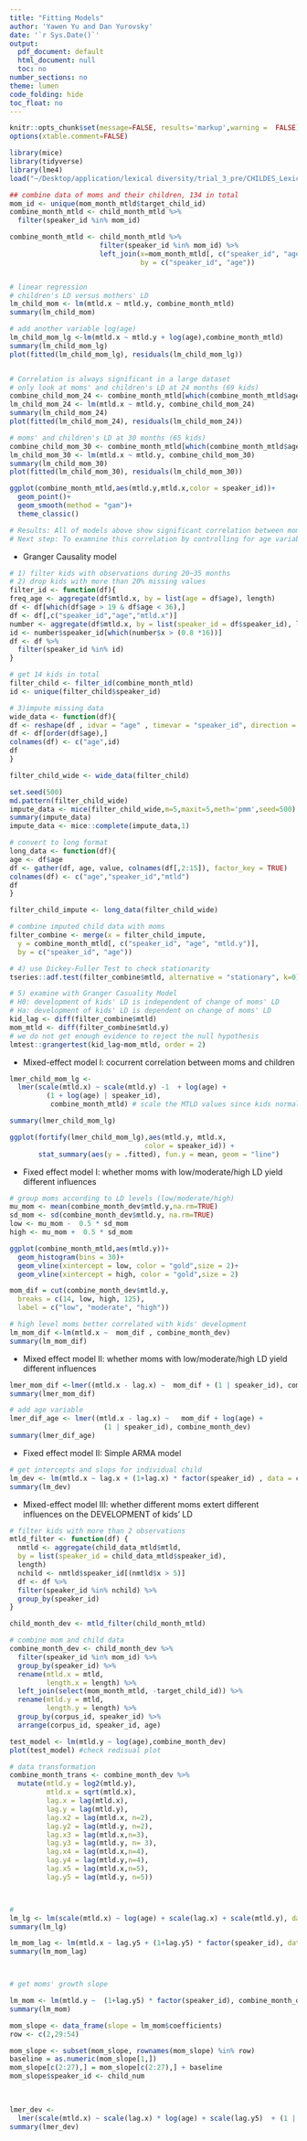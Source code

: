 ```yaml
---
title: "Fitting Models"
author: 'Yawen Yu and Dan Yurovsky'
date: '`r Sys.Date()`'
output:
  pdf_document: default
  html_document: null
  toc: no
number_sections: no
theme: lumen
code_folding: hide
toc_float: no
---
```



```r
knitr::opts_chunk$set(message=FALSE, results='markup',warning =  FALSE)
options(xtable.comment=FALSE)
```
```r
library(mice)
library(tidyverse)
library(lme4)
load("~/Desktop/application/lexical diversity/trial_3_pre/CHILDES_Lexical-diversity.RData")
```


```r
## combine data of moms and their children, 134 in total
mom_id <- unique(mom_month_mtld$target_child_id)
combine_month_mtld <- child_month_mtld %>%
  filter(speaker_id %in% mom_id) 

combine_month_mtld <- child_month_mtld %>%
                      filter(speaker_id %in% mom_id) %>%
                      left_join(x=mom_month_mtld[, c("speaker_id", "age", "length", "mtld")],
                                by = c("speaker_id", "age"))


# linear regression
# children's LD versus mothers' LD
lm_child_mom <- lm(mtld.x ~ mtld.y, combine_month_mtld)
summary(lm_child_mom)

# add another variable log(age)
lm_child_mom_lg <-lm(mtld.x ~ mtld.y + log(age),combine_month_mtld)
summary(lm_child_mom_lg)
plot(fitted(lm_child_mom_lg), residuals(lm_child_mom_lg))


# Correlation is always significant in a large dataset 
# only look at moms' and children's LD at 24 months (69 kids)
combine_child_mom_24 <- combine_month_mtld[which(combine_month_mtld$age == 24),]
lm_child_mom_24 <- lm(mtld.x ~ mtld.y, combine_child_mom_24)
summary(lm_child_mom_24)
plot(fitted(lm_child_mom_24), residuals(lm_child_mom_24))

# moms' and children's LD at 30 months (65 kids)
combine_child_mom_30 <- combine_month_mtld[which(combine_month_mtld$age == 30),]
lm_child_mom_30 <- lm(mtld.x ~ mtld.y, combine_child_mom_30)
summary(lm_child_mom_30)
plot(fitted(lm_child_mom_30), residuals(lm_child_mom_30))

ggplot(combine_month_mtld,aes(mtld.y,mtld.x,color = speaker_id))+
  geom_point()+
  geom_smooth(method = "gam")+
  theme_classic()

# Results: All of models above show significant correlation between moms' LD and children's LD
# Next step: To examnine this correlation by controlling for age variable
```

* Granger Causality model 
```r
# 1) filter kids with observations during 20~35 months 
# 2) drop kids with more than 20% missing values 
filter_id <- function(df){
freq_age <- aggregate(df$mtld.x, by = list(age = df$age), length) 
df <- df[which(df$age > 19 & df$age < 36),]
df <- df[,c("speaker_id","age","mtld.x")]
number <- aggregate(df$mtld.x, by = list(speaker_id = df$speaker_id), length)
id <- number$speaker_id[which(number$x > (0.8 *16))]
df <- df %>%
  filter(speaker_id %in% id)
}

# get 14 kids in total
filter_child <- filter_id(combine_month_mtld)
id <- unique(filter_child$speaker_id) 

# 3)impute missing data
wide_data <- function(df){
df <- reshape(df , idvar = "age" , timevar = "speaker_id", direction = "wide")
df <- df[order(df$age),]
colnames(df) <- c("age",id)
df
}

filter_child_wide <- wide_data(filter_child)
```
```r
set.seed(500)
md.pattern(filter_child_wide)
impute_data <- mice(filter_child_wide,m=5,maxit=5,meth='pmm',seed=500)
summary(impute_data)
impute_data <- mice::complete(impute_data,1)

# convert to long format
long_data <- function(df){
age <- df$age
df <- gather(df, age, value, colnames(df[,2:15]), factor_key = TRUE)
colnames(df) <- c("age","speaker_id","mtld")
df
}

filter_child_impute <- long_data(filter_child_wide)

# combine imputed child data with moms
filter_combine <- merge(x = filter_child_impute,
  y = combine_month_mtld[, c("speaker_id", "age", "mtld.y")],
  by = c("speaker_id", "age"))
```
```r
# 4) use Dickey-Fuller Test to check stationarity
tseries::adf.test(filter_combine$mtld, alternative = "stationary", k=0) # p-value < 0.05 indicates it is stationary

# 5) examine with Granger Casuality Model
# H0: development of kids' LD is independent of change of moms' LD
# Ha: development of kids' LD is dependent on change of moms' LD
kid_lag <- diff(filter_combine$mtld)
mom_mtld <- diff(filter_combine$mtld.y)
# we do not get enough evidence to reject the null hypothesis
lmtest::grangertest(kid_lag~mom_mtld, order = 2)
```


* Mixed-effect model I: cocurrent correlation between moms and children 
```r
lmer_child_mom_lg <-
  lmer(scale(mtld.x) ~ scale(mtld.y) -1  + log(age) + 
         (1 + log(age) | speaker_id),
          combine_month_mtld) # scale the MTLD values since kids normally have slighly lower LD

summary(lmer_child_mom_lg)

ggplot(fortify(lmer_child_mom_lg),aes(mtld.y, mtld.x, 
                                 color = speaker_id)) +
       stat_summary(aes(y = .fitted), fun.y = mean, geom = "line")

```

* Fixed effect model I: whether moms with low/moderate/high LD yield different influences 
```r
# group moms according to LD levels (low/moderate/high)
mu_mom <- mean(combine_month_dev$mtld.y,na.rm=TRUE)
sd_mom <- sd(combine_month_dev$mtld.y, na.rm=TRUE)
low <- mu_mom -  0.5 * sd_mom
high <- mu_mom +  0.5 * sd_mom

ggplot(combine_month_mtld,aes(mtld.y))+
  geom_histogram(bins = 30)+
  geom_vline(xintercept = low, color = "gold",size = 2)+
  geom_vline(xintercept = high, color = "gold",size = 2)

mom_dif = cut(combine_month_dev$mtld.y,
  breaks = c(14, low, high, 125),
  label = c("low", "moderate", "high"))

# high level moms better correlated with kids' development
lm_mom_dif <-lm(mtld.x ~  mom_dif , combine_month_dev)
summary(lm_mom_dif)

```


* Mixed effect model II: whether moms with low/moderate/high LD yield different influences 
```r
lmer_mom_dif <-lmer((mtld.x - lag.x) ~  mom_dif + (1 | speaker_id), combine_month_dev)
summary(lmer_mom_dif)

# add age variable
lmer_dif_age <- lmer((mtld.x - lag.x) ~   mom_dif + log(age) + 
                       (1 | speaker_id), combine_month_dev)
summary(lmer_dif_age)
```


* Fixed effect model II: Simple ARMA model 
```r
# get intercepts and slops for individual child
lm_dev <- lm(mtld.x ~ lag.x + (1+lag.x) * factor(speaker_id) , data = combine_month_dev)
summary(lm_dev)
```


* Mixed-effect model III: whether different moms extert different influences on the DEVELOPMENT of kids' LD 
```r
# filter kids with more than 2 observations
mtld_filter <- function(df) {
  nmtld <- aggregate(child_data_mtld$mtld,
  by = list(speaker_id = child_data_mtld$speaker_id),
  length)
  nchild <- nmtld$speaker_id[(nmtld$x > 5)]
  df <- df %>%
  filter(speaker_id %in% nchild) %>%
  group_by(speaker_id)
}

child_month_dev <- mtld_filter(child_month_mtld)

# combine mom and child data
combine_month_dev <- child_month_dev %>%
  filter(speaker_id %in% mom_id) %>%
  group_by(speaker_id) %>%
  rename(mtld.x = mtld,
         length.x = length) %>%
  left_join(select(mom_month_mtld, -target_child_id)) %>%
  rename(mtld.y = mtld,
         length.y = length) %>%
  group_by(corpus_id, speaker_id) %>%
  arrange(corpus_id, speaker_id, age) 

test_model <- lm(mtld.y ~ log(age),combine_month_dev)
plot(test_model) #check redisual plot

# data transformation 
combine_month_trans <- combine_month_dev %>%
  mutate(mtld.y = log2(mtld.y),
         mtld.x = sqrt(mtld.x),
         lag.x = lag(mtld.x),
         lag.y = lag(mtld.y),
         lag.x2 = lag(mtld.x, n=2),
         lag.y2 = lag(mtld.y, n=2),
         lag.x3 = lag(mtld.x,n=3),  
         lag.y3 = lag(mtld.y, n= 3),
         lag.x4 = lag(mtld.x,n=4),  
         lag.y4 = lag(mtld.y,n=4),
         lag.x5 = lag(mtld.x,n=5),
         lag.y5 = lag(mtld.y, n=5))



# 
lm_lg <- lm(scale(mtld.x) ~ log(age) + scale(lag.x) + scale(mtld.y), data = combine_month_trans)
summary(lm_lg)

lm_mom_lag <- lm(mtld.x ~ lag.y5 + (1+lag.y5) * factor(speaker_id), data = combine_month_dev)
summary(lm_mom_lag)



# get moms' growth slope

lm_mom <- lm(mtld.y ~  (1+lag.y5) * factor(speaker_id), combine_month_dev5)
summary(lm_mom)

mom_slope <- data_frame(slope = lm_mom$coefficients) 
row <- c(2,29:54) 

mom_slope <- subset(mom_slope, rownames(mom_slope) %in% row)
baseline = as.numeric(mom_slope[1,])
mom_slope[c(2:27),] = mom_slope[c(2:27),] + baseline 
mom_slope$speaker_id <- child_num

            
              
lmer_dev <-
  lmer(scale(mtld.x) ~ scale(lag.x) * log(age) + scale(lag.y5)  + (1 | speaker_id), combine_month_dev)
summary(lmer_dev)


```



